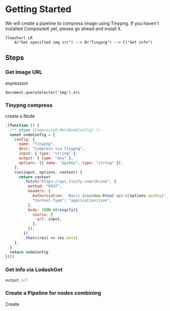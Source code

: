 # Getting Started

We will create a pipeline to compress image using Tinypng. If you haven't installed CompositeX yet, please go ahead and install it.

```mermaid
flowchart LR
	A("Get specified img src") --> B("Tinypng") --> C("Get info")
```

## Steps

<div className="steps-container">

### Get Image URL

expression

```
document.querySelector('img').src
```

### Tinypng compress

create a Node

```jsx
;(function () {
  /** @type {CompositeX.MetaNodeConfig} */
  const nodeConfig = {
    config: {
      name: "Tinypng",
      desc: "Compress via Tinypng",
      input: { type: "string" },
      output: { type: "any" },
      options: [{ name: "apiKey", type: "string" }],
    },
    run(input, options, context) {
      return context
        .fetch("https://api.tinify.com/shrink", {
          method: "POST",
          headers: {
            Authorization: `Basic ${window.btoa(`api:${options.apiKey}`)}`,
            "Content-Type": "application/json",
          },
          body: JSON.stringify({
            source: {
              url: input,
            },
          }),
        })
        .then((res) => res.data)
    },
  }
  return nodeConfig
})()
```

### Get info via LodashGet

```javascript
output.url
```

### Create a Pipeline for nodes combining

Create

</div>
